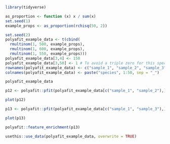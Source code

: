 
```r
library(tidyverse)
```

```r
as_proportion <- function (x) x / sum(x)
set.seed(1)
example_props <- as_proportion(rchisq(50, 2))
```

```r
set.seed(2)
polyafit_example_data <- t(cbind(
  rmultinom(1, 500, example_props),
  rmultinom(1, 600, example_props),
  rmultinom(1, 550, example_props)))
polyafit_example_data[3,4] <- 150
polyafit_example_data[3,50] <- 1 # To avoid a triple zero for this species
rownames(polyafit_example_data) <- c("sample_1", "sample_2", "sample_3")
colnames(polyafit_example_data) <- paste("species", 1:50, sep = "_")
```

```r
polyafit_example_data
```


```r
p12 <- polyafit::pfit(polyafit_example_data[c("sample_1", "sample_2"),])
```

```r
plot(p12)
```

```r
p13 <- polyafit::pfit(polyafit_example_data[c("sample_1", "sample_3"),])
```

```r
plot(p13)
```

```r
polyafit::feature_enrichment(p13)
```

```r
usethis::use_data(polyafit_example_data, overwrite = TRUE)
```

